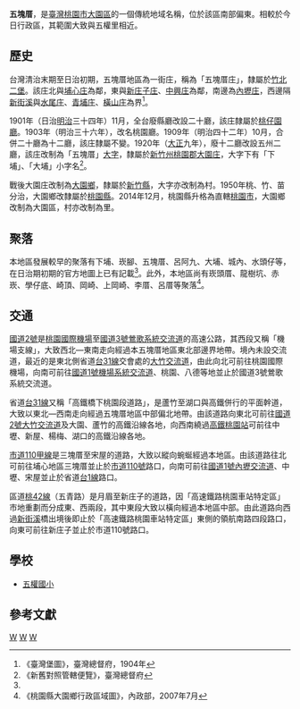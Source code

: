 {{noteTA　
|1 = zh-cn:庄; zh-hk:庄; zh-tw:庄;
}}
'''五塊厝'''，是[[臺灣|臺灣]][[桃園市|桃園市]][[大園區|大園區]]的一個傳統地域名稱，位於該區南部偏東。相較於今日行政區，其範圍大致與五權里相近。

==歷史==
台灣清治末期至日治初期，五塊厝地區為一街庄，稱為「五塊厝庄」，隸屬於[[竹北二堡|竹北二堡]]。該庄北與[[埔心_(桃園市大園區)|埔心庄]]為鄰，東與[[新庄子_(桃園市)|新庄子庄]]、[[中興庄|中興庄]]為鄰，南邊為[[內壢庄|內壢庄]]，西邊隔[[新街溪|新街溪]]與[[水尾_(桃園市中壢區)|水尾庄]]、[[青埔_(桃園市)|青埔庄]]、[[橫山_(桃園市)|橫山庄]]為界<ref name="臺灣堡圖">《臺灣堡圖》，臺灣總督府，1904年</ref>。

1901年（日治[[明治|明治]]三十四年）11月，全台廢縣廳改設二十廳，該庄隸屬於[[桃仔園廳|桃仔園廳]]。1903年（明治三十六年），改名桃園廳。1909年（明治四十二年）10月，合併二十廳為十二廳，該庄隸屬不變。1920年（[[大正|大正]]九年），廢十二廳改設五州二廳，該庄改制為「五塊厝」[[大字|大字]]，隸屬於[[新竹州|新竹州]][[桃園郡|桃園郡]][[大園庄|大園庄]]，大字下有「下埔」、「大埔」小字名<ref>《新舊對照管轄便覽》，臺灣總督府</ref>。

戰後大園庄改制為[[大園鄉|大園鄉]]，隸屬於[[新竹縣|新竹縣]]，大字亦改制為村。1950年桃、竹、苗分治，大園鄉改隸屬於[[桃園縣|桃園縣]]。2014年12月，桃園縣升格為直轄[[桃園市|桃園市]]，大園鄉改制為大園區，村亦改制為里。

==聚落==
本地區發展較早的聚落有下埔、崁腳、五塊厝、呂阿九、大埔、城內、水頭仔等，在日治期初期的官方地圖上已有記載<ref name="臺灣堡圖"/>。此外，本地區尚有崁頭厝、龍樹坑、赤崁、學仔底、崎頂、岡崎、上岡崎、李厝、呂厝等聚落<ref>《桃園縣大園鄉行政區域圖》，內政部，2007年7月</ref>。

==交通==
[[國道二號_(中華民國)|國道2號]]是[[桃園國際機場|桃園國際機場]]至[[福爾摩沙高速公路|國道3號]][[鶯歌系統交流道|鶯歌系統交流道]]的高速公路，其西段又稱「機場支線」，大致西北—東南走向經過本五塊厝地區東北部邊界地帶。境內未設交流道，最近的是東北側省道[[台31線|台31線]]交會處的[[大竹交流道|大竹交流道]]，由此向北可前往桃園國際機場，向南可前往[[中山高速公路|國道1號]][[機場系統交流道|機場系統交流道]]、桃園、八德等地並止於國道3號鶯歌系統交流道。

省道[[台31線|台31線]]又稱「高鐵橋下桃園段道路」，是蘆竹至湖口與高鐵併行的平面幹道，大致以東北—西南走向經過五塊厝地區中部偏北地帶。由該道路向東北可前往[[國道二號_(中華民國)|國道2號]][[大竹交流道|大竹交流道]]及大園、蘆竹的高鐵沿線各地，向西南繞過[[高鐵桃園站|高鐵桃園站]]可前往中壢、新屋、楊梅、湖口的高鐵沿線各地。

[[市道110甲線|市道110甲線]]是三塊厝至宋屋的道路，大致以縱向蜿蜒經過本地區。由該道路往北可前往埔心地區三塊厝並止於[[市道110號|市道110號]]路口，向南可前往[[中山高速公路|國道1號]][[內壢交流道|內壢交流道]]、中壢、宋屋並止於省道[[台1線|台1線]]路口。

區道[[桃42線|桃42線]]（五青路）是月眉至新庄子的道路，因「高速鐵路桃園車站特定區」市地重劃而分成東、西兩段，其中東段大致以橫向經過本地區中部。由此道路向西過[[新街溪|新街溪]]橋出境後即止於「高速鐵路桃園車站特定區」東側的領航南路四段路口，向東可前往新庄子並止於市道110號路口。

==學校==
*[[五權國小|五權國小]]

==參考文獻==
{{reflist}}

{{桃園郡}}

[[Category:大園區地名|W]]
[[Category:大園庄大字|W]] 
[[Category:竹北二堡|W]]